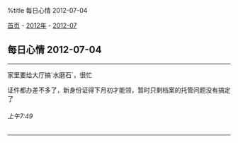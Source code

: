 %title 每日心情 2012-07-04

[[../../../index|首页]] - [[../index|2012年]] - [[index|2012-07]]
==每日心情 2012-07-04==
----
家里要给大厅搞`水磨石`，很忙

证件都办差不多了，新身份证得下月初才能领，暂时只剩档案的托管问题没有搞定了
======上午7:49======
----
